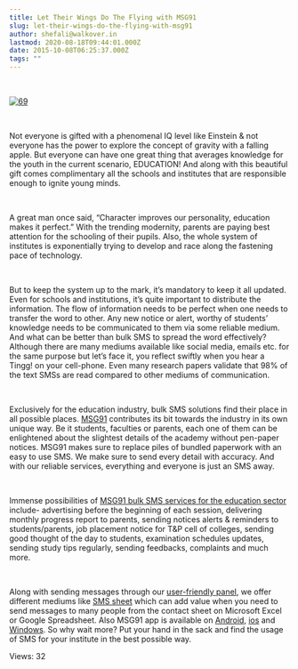 ```yaml
---
title: Let Their Wings Do The Flying with MSG91
slug: let-their-wings-do-the-flying-with-msg91
author: shefali@walkover.in
lastmod: 2020-08-18T09:44:01.000Z
date: 2015-10-08T06:25:37.000Z
tags: ""
---
```


 


[![69](https://images-msg91.s3.ap-south-1.amazonaws.com/content/images/wordpress/2015/10/69.png)](https://images-msg91.s3.ap-south-1.amazonaws.com/content/images/wordpress/69.png)


 


Not everyone is gifted with a phenomenal IQ level like Einstein & not everyone has the power to explore the concept of gravity with a falling apple. But everyone can have one great thing that averages knowledge for the youth in the current scenario, EDUCATION! And along with this beautiful gift comes complimentary all the schools and institutes that are responsible enough to ignite young minds.


 


A great man once said, “Character improves our personality, education makes it perfect.” With the trending modernity, parents are paying best attention for the schooling of their pupils. Also, the whole system of institutes is exponentially trying to develop and race along the fastening pace of technology. 


 


But to keep the system up to the mark, it’s mandatory to keep it all updated. Even for schools and institutions, it’s quite important to distribute the information. The flow of information needs to be perfect when one needs to transfer the word to other. Any new notice or alert, worthy of students’ knowledge needs to be communicated to them via some reliable medium. And what can be better than bulk SMS to spread the word effectively? Although there are many mediums available like social media, emails etc. for the same purpose but let’s face it, you reflect swiftly when you hear a Tingg! on your cell-phone. Even many research papers validate that 98% of the text SMSs are read compared to other mediums of communication. 


 


Exclusively for the education industry, bulk SMS solutions find their place in all possible places. [MSG91](https://msg91.com/) contributes its bit towards the industry in its own unique way. Be it students, faculties or parents, each one of them can be enlightened about the slightest details of the academy without pen-paper notices. MSG91 makes sure to replace piles of bundled paperwork with an easy to use SMS. We make sure to send every detail with accuracy. And with our reliable services, everything and everyone is just an SMS away. 


 


Immense possibilities of [MSG91 bulk SMS services for the education sector](https://msg91.com/guide/fusion-of-sms-marketing-with-education-industry) include- advertising before the beginning of each session, delivering monthly progress report to parents, sending notices alerts & reminders to students/parents, job placement notice for T&P cell of colleges, sending good thought of the day to students, examination schedules updates, sending study tips regularly, sending feedbacks, complaints and much more. 


 


Along with sending messages through our [user-friendly panel](https://msg91.com/signin), we offer different mediums like [SMS sheet](https://msg91.com/sms-for-spreadsheets) which can add value when you need to send messages to many people from the contact sheet on Microsoft Excel or Google Spreadsheet. Also MSG91 app is available on [Android](https://play.google.com/store/apps/details?id=com.msg91.android), [ios](https://itunes.apple.com/us/app/msg91/id981827687) and [Windows](https://www.microsoft.com/en-us/store/apps/msg91/9wzdncrdn2ls). So why wait more? Put your hand in the sack and find the usage of SMS for your institute in the best possible way. 



 Views: 32




